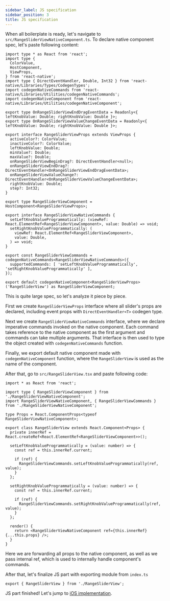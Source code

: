 ```yaml
---
sidebar_label: JS specification
sidebar_position: 3
title: JS specification
---
```



When all boilerplate is ready, let's navigate to `src/RangeSliderViewNativeComponent.ts`. To declare native component spec, let's paste following content:

```tsx title="src/RangeSliderViewNativeComponent.ts"
import type * as React from 'react';
import type {
  ColorValue,
  HostComponent,
  ViewProps,
} from 'react-native';
import type { DirectEventHandler, Double, Int32 } from 'react-native/Libraries/Types/CodegenTypes';
import codegenNativeCommands from 'react-native/Libraries/Utilities/codegenNativeCommands';
import codegenNativeComponent from 'react-native/Libraries/Utilities/codegenNativeComponent';

export type OnRangeSliderViewEndDragEventData = Readonly<{ leftKnobValue: Double; rightKnobValue: Double }>;
export type OnRangeSliderViewValueChangeEventData = Readonly<{ leftKnobValue: Double; rightKnobValue: Double }>;

export interface RangeSliderViewProps extends ViewProps {
  activeColor?: ColorValue;
  inactiveColor?: ColorValue;
  leftKnobValue: Double;
  minValue?: Double;
  maxValue?: Double;
  onRangeSliderViewBeginDrag?: DirectEventHandler<null>;
  onRangeSliderViewEndDrag?: DirectEventHandler<OnRangeSliderViewEndDragEventData>;
  onRangeSliderViewValueChange?: DirectEventHandler<OnRangeSliderViewValueChangeEventData>;
  rightKnobValue: Double;
  step?: Int32;
}

export type RangeSliderViewComponent = HostComponent<RangeSliderViewProps>;

export interface RangeSliderViewNativeCommands {
  setLeftKnobValueProgrammatically: (viewRef: React.ElementRef<RangeSliderViewComponent>, value: Double) => void;
  setRightKnobValueProgrammatically: (
    viewRef: React.ElementRef<RangeSliderViewComponent>,
    value: Double,
  ) => void;
}

export const RangeSliderViewCommands = codegenNativeCommands<RangeSliderViewNativeCommands>({
  supportedCommands: [ 'setLeftKnobValueProgrammatically', 'setRightKnobValueProgrammatically' ],
});

export default codegenNativeComponent<RangeSliderViewProps>('RangeSliderView') as RangeSliderViewComponent;
```

This is quite large spec, so let's analyze it piece by piece.

First we create `RangeSliderViewProps` interface where all slider's props are declared, including event props with `DirectEventHandler<T>` codegen type.

Next we create `RangeSliderViewNativeCommands` interface, where we declare imperative commands invoked on the native component.
Each command takes reference to the native component as the first argument and commands can take multiple arguments.
That interface is then used to type the object created with `codegenNativeCommands` function.

Finally, we export default native component made with `codegenNativeComponent` function, where the `RangeSliderView` is used as the name of the component.

<CodegenSpec />

After that, go to `src/RangeSliderView.tsx` and paste following code:

```tsx title="src/RangeSliderView.tsx"
import * as React from 'react';

import type { RangeSliderViewComponent } from './RangeSliderViewNativeComponent';
import RangeSliderViewNativeComponent, { RangeSliderViewCommands } from './RangeSliderViewNativeComponent';

type Props = React.ComponentProps<typeof RangeSliderViewNativeComponent>;

export class RangeSliderView extends React.Component<Props> {
  private innerRef = React.createRef<React.ElementRef<RangeSliderViewComponent>>();

  setLeftKnobValueProgrammatically = (value: number) => {
    const ref = this.innerRef.current;

    if (ref) {
      RangeSliderViewCommands.setLeftKnobValueProgrammatically(ref, value);
    }
  };

  setRightKnobValueProgrammatically = (value: number) => {
    const ref = this.innerRef.current;

    if (ref) {
      RangeSliderViewCommands.setRightKnobValueProgrammatically(ref, value);
    }
  };

  render() {
    return <RangeSliderViewNativeComponent ref={this.innerRef} {...this.props} />;
  }
}
```

Here we are forwarding all props to the native component, as well as we pass internal ref, which is used to internally handle component's commands.

After that, let's finalize JS part with exporting module from `index.ts`

```tsx title="src/index.ts"
export { RangeSliderView } from './RangeSliderView';
```

JS part finished! Let's jump to [iOS implementation](./ios-impl).
